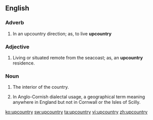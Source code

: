 ==English==

===Adverb===
{{head|en|adverb}}

# {{colloquial}} In an upcountry direction; as, to live '''upcountry'''

===Adjective===
{{head|en|adjective}}

# {{colloquial}} Living or situated remote from the seacoast; as, an '''upcountry''' residence.

===Noun===
{{head|en|noun}}

# {{colloquial}} The interior of the country.
# In Anglo-Cornish dialectal usage, a geographical term meaning anywhere in England but not in Cornwall or the Isles of Scilly.{{fact}}

[[ko:upcountry]]
[[sw:upcountry]]
[[ta:upcountry]]
[[vi:upcountry]]
[[zh:upcountry]]